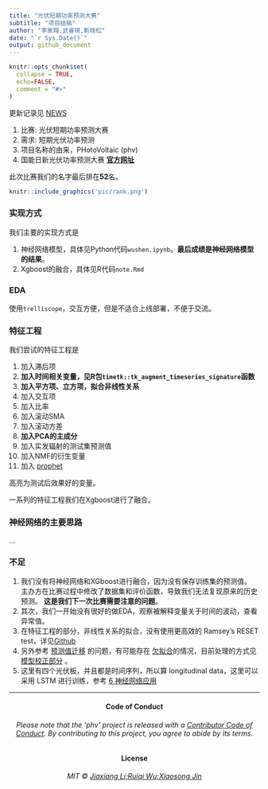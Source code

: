 ```yaml
---
title: "光伏短期功率预测大赛"
subtitle: "项目结稿"
author: "李家翔,武睿琦,靳晓松"
date: "`r Sys.Date()`"
output: github_document
---
```


<!-- README.md is generated from README.Rmd. Please edit that file -->

```r
knitr::opts_chunk$set(
  collapse = TRUE,
  echo=FALSE,
  comment = "#>"
)
```


更新记录见 [NEWS](NEWS.md)

1. 比赛: 光伏短期功率预测大赛
1. 需求: 短期光伏功率预测
1. 项目名称的由来，PHotoVoltaic (phv)
1. 国能日新光伏功率预测大赛 [**官方网址**](http://www.dcjingsai.com/common/cmpt/%E5%9B%BD%E8%83%BD%E6%97%A5%E6%96%B0%E5%85%89%E4%BC%8F%E5%8A%9F%E7%8E%87%E9%A2%84%E6%B5%8B%E5%A4%A7%E8%B5%9B_%E7%AB%9E%E8%B5%9B%E4%BF%A1%E6%81%AF.html)

此次比赛我们的名字最后排在**52**名。

```r
knitr::include_graphics('pic/rank.png')
```

### 实现方式

我们主要的实现方式是

1. 神经网络模型，具体见Python代码`wushen.ipynb`。**最后成绩是神经网络模型的结果**。
1. Xgboost的融合，具体见R代码`note.Rmd`

### EDA

使用`trelliscope`，交互方便，但是不适合上线部署，不便于交流。

### 特征工程

我们尝试的特征工程是

1. 加入滞后项
1. **加入时间相关变量，见R包`timetk::tk_augment_timeseries_signature`函数**
1. **加入平方项、立方项，拟合非线性关系**
1. 加入交互项
1. 加入比率
1. 加入滚动SMA
1. 加入滚动方差
1. **加入PCA的主成分**
1. 加入实发辐射的测试集预测值
1. 加入NMF的衍生变量
1. 加入 [prophet](https://github.com/facebook/prophet)

高亮为测试后效果好的变量。

一系列的特征工程我们在Xgboost进行了融合。

### 神经网络的主要思路

...

### 不足

1. 我们没有将神经网络和XGboost进行融合，因为没有保存训练集的预测值。
主办方在比赛过程中修改了数据集和评价函数，导致我们无法复现原来的历史预测。
**这是我们下一次比赛需要注意的问题**。
1. 其次，我们一开始没有很好的做EDA，观察被解释变量关于时间的波动，查看异常值。
1. 在特征工程的部分，非线性关系的拟合，没有使用更高效的 Ramsey’s RESET test，详见[Github](https://github.com/JiaxiangBU/learn_fe)
1. 另外参考
    [预测值迁移](https://jiaxiangbu.github.io/channel_valuation/about)
    的问题，有可能存在
    [欠拟合](https://jiaxiangbu.github.io/learn_fe/)的情况，目前处理的方式见
    [模型校正部分](https://jiaxiangbu.github.io/train_model/learning_notes.html)
    。
1. 这里有四个光伏板，并且都是时间序列，所以算 longitudinal data，这里可以采用 LSTM 进行训练，参考
[6 神经网络应用](https://jiaxiangbu.github.io/learn_longitudinal_analysis/analysis/introduction-panel-data.html)

***

<h4 align="center">**Code of Conduct**</h4>

<h6 align="center">Please note that the 'phv' project is released with a
[Contributor Code of Conduct](CODE_OF_CONDUCT.md).
By contributing to this project, you agree to abide by its terms.</h6>

<h4 align="center">**License**</h4>

<h6 align="center">MIT &copy; [Jiaxiang Li;Ruiqi Wu;Xiaosong Jin](LICENSE.md)</h6>